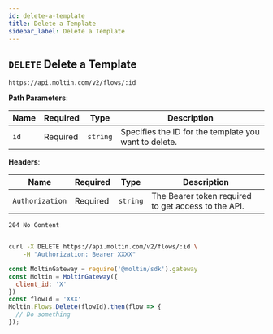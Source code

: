 ```yaml
---
id: delete-a-template
title: Delete a Template
sidebar_label: Delete a Template
---
```


## `DELETE` Delete a Template

```http
https://api.moltin.com/v2/flows/:id
```

<!--DOCUSAURUS_CODE_TABS-->

<!-- Request -->

**Path Parameters**:

| Name | Required | Type | Description |
| --- | --- | --- | --- |
| `id` | Required | `string` | Specifies the ID for the template you want to delete. |

**Headers**:

| Name | Required | Type | Description |
| --- | --- | --- | --- |
| `Authorization` | Required | `string` | The Bearer token required to get access to the API. |


<!-- Response -->

`204 No Content`


```json

```

<!--END_DOCUSAURUS_CODE_TABS-->

<!--DOCUSAURUS_CODE_TABS-->

<!--cURL-->

```bash
curl -X DELETE https://api.moltin.com/v2/flows/:id \
    -H "Authorization: Bearer XXXX"
```

<!--JavaScript SDK-->

```javascript
const MoltinGateway = require('@moltin/sdk').gateway
const Moltin = MoltinGateway({
  client_id: 'X'
})
const flowId = 'XXX'
Moltin.Flows.Delete(flowId).then(flow => {
  // Do something
});
```

<!--END_DOCUSAURUS_CODE_TABS-->
